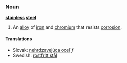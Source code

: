 ===Noun===
'''[[stainless]] [[steel]]'''
# An [[alloy]] of [[iron]] and [[chromium]] that resists [[corrosion]].
====Translations====
*Slovak: [[nehrdzavejúca oceľ]] ''f''
*Swedish: [[rostfritt stål]]